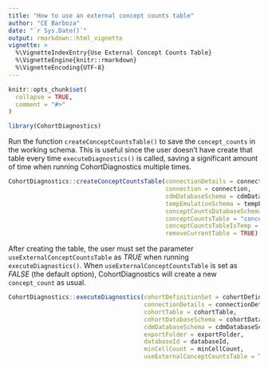 ```yaml
---
title: "How to use an external concept counts table"
author: "CE Barboza"
date: "`r Sys.Date()`"
output: rmarkdown::html_vignette
vignette: >
  %\VignetteIndexEntry{Use External Concept Counts Table}
  %\VignetteEngine{knitr::rmarkdown}
  %\VignetteEncoding{UTF-8}
---
```


```r
knitr::opts_chunk$set(
  collapse = TRUE,
  comment = "#>"
)
```

```r
library(CohortDiagnostics)
```

Run the function `createConceptCountsTable()` to save the `concept_counts` in the working schema. 
This is useful since the user doesn't have create that table every time `executeDiagnostics()` is called, saving a significant amount of time when running CohortDiagnostics multiple times.

```r
CohortDiagnostics::createConceptCountsTable(connectionDetails = connectionDetails,
                                            connection = connection,
                                            cdmDatabaseSchema = cdmDatabaseSchema,
                                            tempEmulationSchema = tempEmulationSchema,
                                            conceptCountsDatabaseSchema = cohortDatabaseSchema,
                                            conceptCountsTable = "concept_counts",
                                            conceptCountsTableIsTemp = FALSE,
                                            removeCurrentTable = TRUE)
```

After creating the table, the user must set the parameter `useExternalConceptCountsTable` as *TRUE* when running `executeDiagnostics()`. When `useExternalConceptCountsTable` is set as *FALSE* (the default option), CohortDiagnostics will create a new `concept_count` as usual. 

```r
CohortDiagnostics::executeDiagnostics(cohortDefinitionSet = cohortDefinitionSetRow,
                                      connectionDetails = connectionDetails,
                                      cohortTable = cohortTable,
                                      cohortDatabaseSchema = cohortDatabaseSchema,
                                      cdmDatabaseSchema = cdmDatabaseSchema,
                                      exportFolder = exportFolder,
                                      databaseId = databaseId,
                                      minCellCount = minCellCount,
                                      useExternalConceptCountsTable = TRUE)
```
